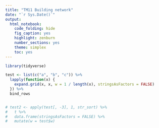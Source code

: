 ```yaml
---
title: "TM11 Building network"
date: "`r Sys.Date()`"
output:
  html_notebook:
    code_folding: hide
    fig_caption: yes
    highlight: zenburn
    number_sections: yes
    theme: simplex
    toc: yes
---
```


```r
library(tidyverse)
```


```r
test <- list(c("a", "b", "c")) %>%
  lapply(function(x) {
    expand.grid(x, x, w = 1 / length(x), stringsAsFactors = FALSE)
  }) %>%
  bind_rows


# test2 <- apply(test[, -3], 1, str_sort) %>%
#   t %>%
#   data.frame(stringsAsFactors = FALSE) %>%
#   mutate(w = test$w)
```

